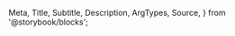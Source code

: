   Meta,
  Title,
  Subtitle,
  Description,
  ArgTypes,
  Source,
} from '@storybook/blocks';

<Meta
  title="Payment Facilitation/Payment Form"
  Components="justifi-payment-form"
  of={JustifiPaymentForm}
/>

<Title />

Component to render an entire form including a switch to use a credit card or bank
account, a submit button and all fields required for proper use.

# Index

- [Props, events and methods](#props-events-and-methods)
- [Security](#security)
- [Styling](#styling)
- [Example usage](#example-usage)

# Props, events and methods

---

<ArgTypes exclude={['theme']} />

<Authorization
  actions={['write']}
  entity="tokenize"
  identification="account_id"
/>

# Security

---

The api endpoint associated with this component has the following security measures in place:

1. **Rate Limiting**: POST requests to are limited to 2 requests per 10 seconds.
2. **Token-based Request Limiting**: POST requests using web component token authentication are limited to 10 attempts per token.

These measures are in place to prevent abuse and ensure the security of the payment processing system.

**Note:** While `client-id` is still supported, we now recommend using web component tokens (`auth-token`) for enhanced security and flexibility.

# Styling

---

The `<justifi-payment-form>` can be customized only through overriding `CSS variables`.

Some of the `CSS variables` specific to this component are listed below:

<Source
  language="css"
  dark
  code={dedent`
  /* form radio group */
  --jfi-radio-button-color
  --jfi-radio-button-background-color
  --jfi-radio-button-color-selected
  --jfi-radio-button-background-color-selected
  --jfi-radio-button-border-color
  --jfi-radio-button-border-color-selected
  --jfi-radio-button-padding
  --jfi-radio-button-font-size
  --jfi-radio-button-color-hover
  --jfi-radio-button-color-selected-hover
  --jfi-radio-button-background-color-hover
  --jfi-radio-button-background-color-selected-hover
  --jfi-radio-button-border-color-selected-hover
  --jfi-radio-button-border-color-hover

/_ submit button _/
--jfi-submit-button-color
--jfi-submit-button-background-color
--jfi-submit-button-border-color
--jfi-submit-button-padding
--jfi-submit-button-font-size
--jfi-submit-button-border-radius
--jfi-submit-button-color-hover
--jfi-submit-button-background-color-hover
--jfi-submit-button-border-color-hover
--jfi-submit-button-color-focus
--jfi-submit-button-background-color-focus
--jfi-submit-button-border-color-focus
--jfi-submit-button-color-active
--jfi-submit-button-background-color-active
--jfi-submit-button-border-color-active
--jfi-sumbit-button-width
--jfi-submit-button-box-shadow
--jfi-submit-button-color-loading
--jfi-submit-button-background-color-loading
--jfi-submit-button-border-color-loading
`}
/>

#### The full list of variables that can be overriden is listed in the [Introduction](/docs/introduction--docs#styling-components-with-variables).

# Example Usage

---

<Source dark language="html" code={example} />
